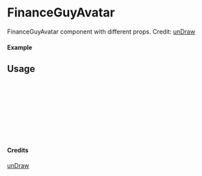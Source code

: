 
<Meta of={FinanceGuyAvatar} title="unDraw/FinanceGuyAvatar" />

# FinanceGuyAvatar

FinanceGuyAvatar component with different props.
Credit: [unDraw](https://undraw.co/illustrations)

#### Example

<Canvas of={FinanceGuyAvatar.Primary} />

## Usage

```ts
import { FinanceGuyAvatar } from "yadl-ui";

const Example = () => {
  return (
      <FinanceGuyAvatar />
  );
};

export default Example;
```

#### Credits
[unDraw](https://undraw.co/illustrations)
